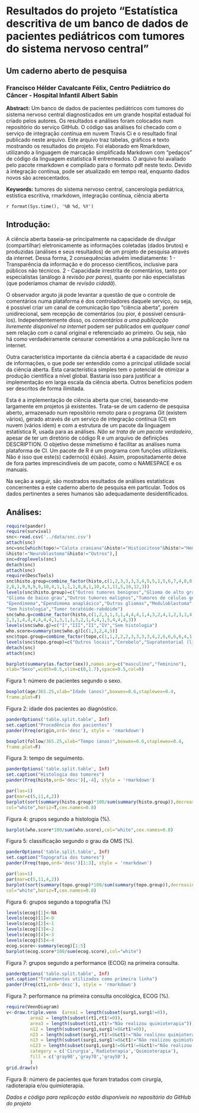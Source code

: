 
# Resultados do projeto "Estatística descritiva de um banco de dados de pacientes pediátricos com tumores do sistema nervoso central"

## Um caderno aberto de pesquisa

### Francisco Hélder Cavalcante Félix, Centro Pediátrico do Câncer - Hospital Infantil Albert Sabin

**Abstract:** Um banco de dados de pacientes pediátricos com tumores do sistema nervoso central diagnosticados em um grande hospital estadual foi criado pelos autores. Os resultados e análises foram colocados num repositório do serviço GitHub. O código sas análises foi checado com o serviço de integração contínua em nuvem Travis Ci e o resultado final publicado neste arquivo. Este arquivo traz tabelas, gráficos e texto mostrando os resultados do projeto. Foi elaborado em Rmarkdown, utilizando a linguagem de marcação simplificada Markdown com "pedaços" de código da linguagem estatística R entremeados. O arquivo foi avaliado pelo pacote rmarkdown e compilado para o formato pdf neste texto. Devido à integração contínua, pode ser atualizado em tempo real, enquanto dados novos são acrescentados.

**Keywords:** tumores do sistema nervoso central, cancerologia pediátrica, estística escritiva, rmarkdown, integração contínua, ciência aberta

`r format(Sys.time(), '%B %d, %Y')`

## Introdução:

A ciência aberta baseia-se principalmente na capacidade de divulgar (compartilhar) eletronicamente as informações coletadas (dados brutos) e produzidas (análises e seus resultados) de um projeto de pesquisa através da internet. Dessa forma, 2 consequências advém imediatamente:
1 - Transparência da informação e do processo científicos, inclusive para públicos não técnicos.
2 - Capacidade irrestrita de comentários, tanto por especialistas (análogo ã _revisão por pares_), quanto por não especialistas (que poderíamos chamar de *revisão cidadã*).

O observador arguto já pode levantar a questão de que o controle de comentários numa plataforma é dos controladores daquele serviço, ou seja, é possível criar um canal de comunicação tipo "ciência aberta", porém unidirecional, sem recepção de comentários (ou pior, é possível censurá-los). Independentemente disso, os _comentários a uma publicação livremente disponível na internet_ podem ser publicados em *qualquer canal* sem relação com o canal original e referenciado ao primeiro. Ou seja, não há como verdadeiramente censurar comentários a uma publicação livre na internet.

Outra característica importante da ciência aberta é a capacidade de *reuso* de informações, o que pode ser entendido como a principal utilidade social da ciência aberta. Esta característica simples tem o potencial de otimizar a produção científica a nível global. Bastaria isso para justificar a implementação em larga escala da ciência aberta. Outros benefícios podem ser descritos de forma ilimitada.

Esta é a implementação de ciência aberta que criei, baseando-me largamente em projetos já existentes. Trata-se de um caderno de pesquisa aberto, armazenado num repositório remoto para o programa Git (existem vários), gerado através de um serviço de integração contínua (CI) em nuvem (vários idem) e com a estrutura de um pacote da linguagem estatística R, usada para as análises. *Não se trata de um pacote verdadeiro*, apesar de ter um diretório de código R e um arquivo de definições DESCRIPTION. O objetivo desse mimetismo é facilitar as análises numa plataforma de CI. Um pacote de R é um programa com funções utilizáveis. Não é isso que este(s) caderno(s) é(são). Assim, propositadamente deixe de fora partes imprescindíveis de um pacote, como o NAMESPACE e os manuais.

Na seção a seguir, são mostrados resultados de análises estatísticas concernentes a este caderno aberto de pesquisa em particular. Todos os dados pertinentes a seres humanos são adequadamente desidentificados.

## Análises:

```r
require(pander)  
require(survival)
snc<-read.csv('../data/snc.csv')
attach(snc)
snc=snc[which(topo!="Calota craniana"&histo!="Histiocitose"&histo!="Hemangiopericitoma"
&histo!="Neuroblastoma"&histo!="Outros"),]
snc=droplevels(snc)
detach(snc)
attach(snc)
require(DescTools)
snc$histo.group=combine_factor(histo,c(1,2,3,3,3,3,4,5,5,1,5,6,7,4,8,8,8,8,5,
2,8,1,9,9,9,9,10,4,1,1,1,1,8,8,1,10,4,1,11,5,10,12,3))
levels(snc$histo.group)=c("Outros tumores benignos","Glioma de alto grau",
"Glioma de baixo grau","Outros tumores malignos","Tumores de células germinativas",
"Ependimoma","Ependimoma anaplásico","Outros gliomas","Meduloblastoma","Outros tumores embrionários",
"Sem histologia","Tumor teratóide-rabdóide")
snc$who.g=combine_factor(histo,c(1,2,3,1,3,1,4,4,4,1,4,3,2,4,1,2,3,1,4,
2,3,1,4,4,4,4,4,4,1,3,1,1,3,2,1,4,4,1,5,4,4,4,3))
levels(snc$who.g)=c("I","III","II","IV","Sem histologia")
who.score=summary(snc$who.g)[c(1,3,2,4,5)]
snc$topo.group=combine_factor(topo,c(1,1,2,2,2,3,3,3,3,4,2,6,6,6,6,4,1,4,4,4,4,5,5,5,5,4))
levels(snc$topo.group)=c("Outros locais","Cerebelo","Supratentorial (linha média)","Supratentorial (extra-axial)","Tronco cerebral","Medula espinhal")
detach(snc)
attach(snc)
```

```r
barplot(summary(as.factor(sex)),names.arg=c("masculino","feminino"),
xlab="Sexo",width=0.5,xlim=c(0,1.7),space=0.5,col=0)
```

Figura 1: número de pacientes segundo o sexo.

```r
boxplot(age/365.25,xlab="Idade (anos)",boxwex=0.6,staplewex=0.4,
frame.plot=F)
```

Figura 2: idade dos pacientes ao diagnóstico.

```r
panderOptions('table.split.table', Inf)
set.caption("Procedência dos pacientes")
pander(Freq(origin,ord='desc'), style = 'rmarkdown')
```
```r
boxplot(follow/365.25,xlab="Tempo (anos)",boxwex=0.6,staplewex=0.4,
frame.plot=F)
```

Figura 3: tempo de seguimento.

```r
panderOptions('table.split.table', Inf)
set.caption("Histologia dos tumores")
pander(Freq(histo,ord='desc')[,-4], style = 'rmarkdown')
```

```r
par(las=1)
par(mar=c(5,11,4,2))
barplot(sort(summary(histo.group)*100/sum(summary(histo.group)),decreasing=T),
col="white",horiz=T,cex.names=0.8)
```

Figura 4: grupos segundo a histologia (%).

```r
barplot(who.score*100/sum(who.score),col="white",cex.names=0.8)
```

Figura 5: classificação segundo o grau da OMS (%).

```r
panderOptions('table.split.table', Inf)
set.caption("Topografia dos tumores")
pander(Freq(topo,ord='desc')[1:3], style = 'rmarkdown')
```

```r
par(las=1)
par(mar=c(5,11,4,2))
barplot(sort(summary(topo.group)*100/sum(summary(topo.group)),decreasing=T),
col="white",horiz=T,cex.names=0.8)
```

Figura 6: grupos segundo a topografia (%)

```r
levels(ecog)[1]<-NA
levels(ecog)[1]<-0
levels(ecog)[2]<-1
levels(ecog)[3]<-2
levels(ecog)[4]<-3
levels(ecog)[5]<-4
ecog.score<-summary(ecog)[1:5]
barplot(ecog.score*100/sum(ecog.score),col="white")
```

Figura 7: grupos segundo a performance (ECOG) na primeira consulta.

```r
panderOptions('table.split.table', Inf)
set.caption("Tratamentos utilizados como primeira linha")
pander(Freq(ct1,ord='desc'), style = 'rmarkdown')
```

Figura 7: performance na primeira consulta oncológica, ECOG (%).

```r
require(VennDiagram)
v<-draw.triple.venn  (area1 = length(subset(surg1,surg1!=0)),
		 area2 = length(subset(rt1,rt1!=0)),
		 area3 = length(subset(ct1,ct1!="Não realizou quimioterapia")),
		 n12 = length(subset(surg1,surg1!=0&rt1!=0)),
		 n23 = length(subset(surg1,rt1!=0&ct1!="Não realizou quimioterapia")),
		 n13 = length(subset(surg1,surg1!=0&ct1!="Não realizou quimioterapia")),
		 n123 = length(subset(surg1,surg1!=0&rt1!=0&ct1!="Não realizou quimioterapia")),
		 category = c('Cirurgia','Radioterapia','Quimioterapia'),
		 fill = c('gray90','gray70','gray50'),
		 )
grid.draw(v)
```

Figura 8: número de pacientes que foram tratados com cirurgia, radioterapia e/ou quimioterapia.

_Dados e código para replicação estão disponíveis no repositório do GitHub do projeto_
